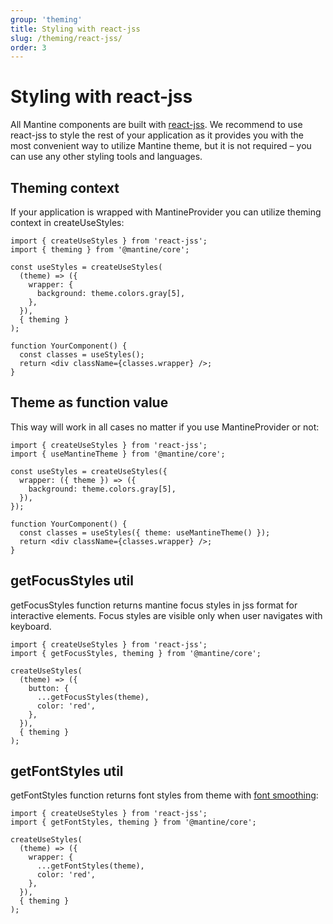 ```yaml
---
group: 'theming'
title: Styling with react-jss
slug: /theming/react-jss/
order: 3
---
```


# Styling with react-jss

All Mantine components are built with [react-jss](https://cssinjs.org/react-jss/).
We recommend to use react-jss to style the rest of your application
as it provides you with the most convenient way to utilize Mantine theme, but it is not required
– you can use any other styling tools and languages.

## Theming context

If your application is wrapped with MantineProvider you can utilize theming context in createUseStyles:

```tsx
import { createUseStyles } from 'react-jss';
import { theming } from '@mantine/core';

const useStyles = createUseStyles(
  (theme) => ({
    wrapper: {
      background: theme.colors.gray[5],
    },
  }),
  { theming }
);

function YourComponent() {
  const classes = useStyles();
  return <div className={classes.wrapper} />;
}
```

## Theme as function value

This way will work in all cases no matter if you use MantineProvider or not:

```tsx
import { createUseStyles } from 'react-jss';
import { useMantineTheme } from '@mantine/core';

const useStyles = createUseStyles({
  wrapper: ({ theme }) => ({
    background: theme.colors.gray[5],
  }),
});

function YourComponent() {
  const classes = useStyles({ theme: useMantineTheme() });
  return <div className={classes.wrapper} />;
}
```

## getFocusStyles util

getFocusStyles function returns mantine focus styles in jss format for interactive elements.
Focus styles are visible only when user navigates with keyboard.

```tsx
import { createUseStyles } from 'react-jss';
import { getFocusStyles, theming } from '@mantine/core';

createUseStyles(
  (theme) => ({
    button: {
      ...getFocusStyles(theme),
      color: 'red',
    },
  }),
  { theming }
);
```

## getFontStyles util

getFontStyles function returns font styles from theme with [font smoothing](https://developer.mozilla.org/en-US/docs/Web/CSS/font-smooth):

```tsx
import { createUseStyles } from 'react-jss';
import { getFontStyles, theming } from '@mantine/core';

createUseStyles(
  (theme) => ({
    wrapper: {
      ...getFontStyles(theme),
      color: 'red',
    },
  }),
  { theming }
);
```
